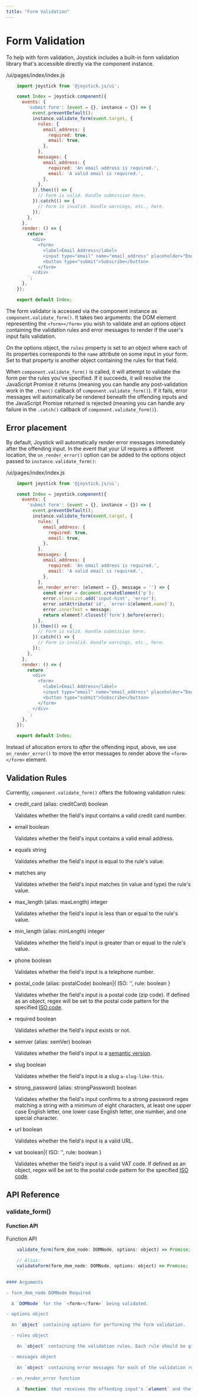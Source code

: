 ```yaml
---
title: "Form Validation"
---
```


# Form Validation

To help with form validation, Joystick includes a built-in form validation library that's accessible directly via the component instance.

/ui/pages/index/index.js

```js
    import joystick from '@joystick.js/ui';

    const Index = joystick.component({
      events: {
        'submit form': (event = {}, instance = {}) => {
          event.preventDefault();
          instance.validate_form(event.target, {
            rules: {
              email_address: {
                required: true,
                email: true,
              },
            },
            messages: {
              email_address: {
                required: 'An email address is required.',
                email: 'A valid email is required.',
              },
            },
          }).then(() => {
            // Form is valid. Handle submission here.
          }).catch(() => {
            // Form is invalid. Handle warnings, etc., here.
          });
        },
      },
      render: () => {
        return `
          <div>
            <form>
              <label>Email Address</label>
              <input type="email" name="email_address" placeholder="Email Address" />
              <button type="submit">Subscribe</button>
            </form>
          </div>
        `;
      },
    });

    export default Index;
```
The form validator is accessed via the component instance as `component.validate_form()`. It takes two arguments: the DOM element representing the `<form></form>` you wish to validate and an options object containing the validation rules and error messages to render if the user's input fails validation.

On the options object, the `rules` property is set to an object where each of its properties corresponds to the `name` attribute on some input in your form. Set to that property is another object containing the rules for that field.

When `component.validate_form()` is called, it will attempt to validate the form per the rules you've specified. If it succeeds, it will resolve the JavaScript Promise it returns (meaning you can handle any post-validation work in the `.then()` callback of `component.validate_form()`). If it fails, error messages will automatically be rendered beneath the offending inputs and the JavaScript Promise returned is rejected (meaning you can handle any failure in the `.catch()` callback of `component.validate_form()`).

## Error placement

By default, Joystick will automatically render error messages immediately after the offending input. In the event that your UI requires a different location, the `on_render_error()` option can be added to the options object passed to `instance.validate_form()`:

/ui/pages/index/index.js

```js
    import joystick from '@joystick.js/ui';

    const Index = joystick.component({
      events: {
        'submit form': (event = {}, instance = {}) => {
          event.preventDefault();
          instance.validate_form(event.target, {
            rules: {
              email_address: {
                required: true,
                email: true,
              },
            },
            messages: {
              email_address: {
                required: 'An email address is required.',
                email: 'A valid email is required.',
              },
            },
            on_render_error: (element = {}, message = '') => {
              const error = document.createElement('p');
              error.classList.add('input-hint', 'error');
              error.setAttribute('id', `error-${element.name}`);
              error.innerText = message;
              return element?.closest('form').before(error);
            },
          }).then(() => {
            // Form is valid. Handle submission here.
          }).catch(() => {
            // Form is invalid. Handle warnings, etc., here.
          });
        },
      },
      render: () => {
        return `
          <div>
            <form>
              <label>Email Address</label>
              <input type="email" name="email_address" placeholder="Email Address" />
              <button type="submit">Subscribe</button>
            </form>
          </div>
        `;
      },
    });

    export default Index;
```
Instead of allocation errors to _after_ the offending input, above, we use `on_render_error()` to move the error messages to render above the `<form></form>` element.

## Validation Rules

Currently, `component.validate_form()` offers the following validation rules:

- credit_card (alias: creditCard) boolean

  Validates whether the field's input contains a valid credit card number.

- email boolean

  Validates whether the field's input contains a valid email address.

- equals string

  Validates whether the field's input is equal to the rule's value.

- matches any

  Validates whether the field's input matches (in value and type) the rule's value.

- max_length (alias: maxLength) integer

  Validates whether the field's input is less than or equal to the rule's value.

- min_length (alias: minLength) integer

  Validates whether the field's input is greater than or equal to the rule's value.

- phone boolean

  Validates whether the field's input is a telephone number.

- postal_code (alias: postalCode) boolean|{ ISO: '<pattern>', rule: boolean }

  Validates whether the field's input is a postal code (zip code). If defined as an object, regex will be set to the postal code pattern for the specified [ISO code](https://gist.github.com/jamesbar2/1c677c22df8f21e869cca7e439fc3f5b).

- required boolean

  Validates whether the field's input exists or not.

- semver (alias: semVer) boolean

  Validates whether the field's input is a [semantic version](https://semver.org/).

- slug boolean

  Validates whether the field's input is a slug `a-slug-like-this`.

- strong_password (alias: strongPassword) boolean

  Validates whether the field's input confirms to a strong password regex matching a string with a minimum of eight characters, at least one upper case English letter, one lower case English letter, one number, and one special character.

- url boolean

  Validates whether the field's input is a valid URL.

- vat boolean|{ ISO: '<pattern>', rule: boolean }

  Validates whether the field's input is a valid VAT code. If defined as an object, regex will be set to the postal code pattern for the specified [ISO code](https://gist.github.com/marcinlerka/630cc05d11bb10c5f1904506ff92abcd).

## API Reference

### validate_form()

#### Function API

Function API


```js
    validate_form(form_dom_node: DOMNode, options: object) => Promise;

    // Alias:
    validateForm(form_dom_node: DOMNode, options: object) => Promise;
    ```

#### Arguments

- form_dom_node DOMNode Required

  A `DOMNode` for the `<form></form>` being validated.

- options object

  An `object` containing options for performing the form validation.

  - rules object

    An `object` containing the validation rules. Each rule should be given a name matching the input's `name` attribute and assigned an object containing [validation rules](#validation-rules).

  - messages object

    An `object` containing error messages for each of the validation rules. Each message should be given a name matching the input's `name` attribute and assigned an object containing strings assigned to the corresponding [validation rules](#validation-rules).

  - on_render_error function

    A `function` that receives the offending input's `element` and the matching error `message` for the failed validation rule.
